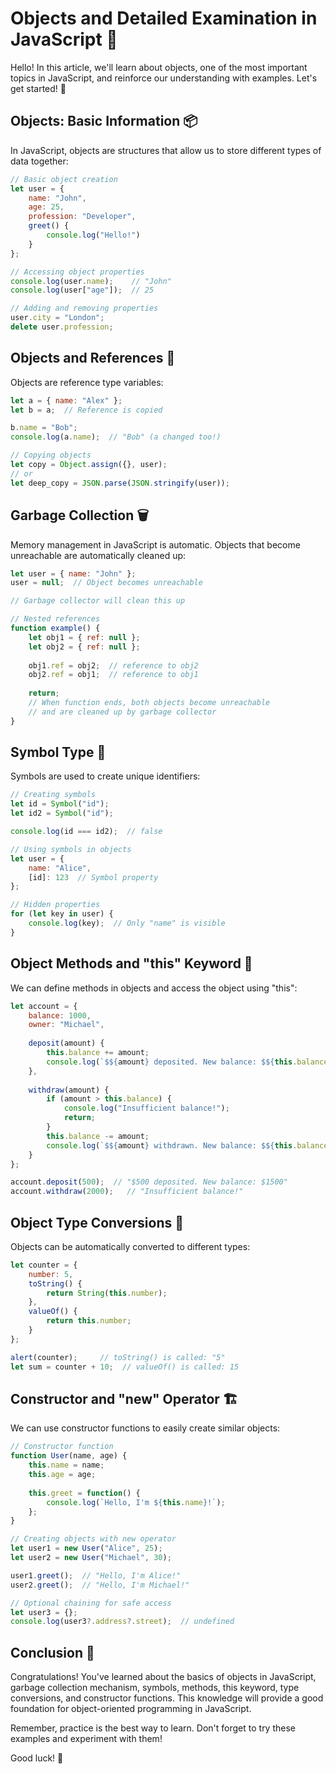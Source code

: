 # Objects and Detailed Examination in JavaScript 🎯

Hello! In this article, we'll learn about objects, one of the most important topics in JavaScript, and reinforce our understanding with examples. Let's get started! 👋

## Objects: Basic Information 📦

In JavaScript, objects are structures that allow us to store different types of data together:

```javascript
// Basic object creation
let user = {
    name: "John",
    age: 25,
    profession: "Developer",
    greet() {
        console.log("Hello!")
    }
};

// Accessing object properties
console.log(user.name);    // "John"
console.log(user["age"]);  // 25

// Adding and removing properties
user.city = "London";
delete user.profession;
```

## Objects and References 🔄

Objects are reference type variables:

```javascript
let a = { name: "Alex" };
let b = a;  // Reference is copied

b.name = "Bob";
console.log(a.name);  // "Bob" (a changed too!)

// Copying objects
let copy = Object.assign({}, user);
// or
let deep_copy = JSON.parse(JSON.stringify(user));
```

## Garbage Collection 🗑️

Memory management in JavaScript is automatic. Objects that become unreachable are automatically cleaned up:

```javascript
let user = { name: "John" };
user = null;  // Object becomes unreachable

// Garbage collector will clean this up

// Nested references
function example() {
    let obj1 = { ref: null };
    let obj2 = { ref: null };
    
    obj1.ref = obj2;  // reference to obj2
    obj2.ref = obj1;  // reference to obj1
    
    return;
    // When function ends, both objects become unreachable
    // and are cleaned up by garbage collector
}
```

## Symbol Type 🔰

Symbols are used to create unique identifiers:

```javascript
// Creating symbols
let id = Symbol("id");
let id2 = Symbol("id");

console.log(id === id2);  // false

// Using symbols in objects
let user = {
    name: "Alice",
    [id]: 123  // Symbol property
};

// Hidden properties
for (let key in user) {
    console.log(key);  // Only "name" is visible
}
```

## Object Methods and "this" Keyword 🔧

We can define methods in objects and access the object using "this":

```javascript
let account = {
    balance: 1000,
    owner: "Michael",
    
    deposit(amount) {
        this.balance += amount;
        console.log(`$${amount} deposited. New balance: $${this.balance}`);
    },
    
    withdraw(amount) {
        if (amount > this.balance) {
            console.log("Insufficient balance!");
            return;
        }
        this.balance -= amount;
        console.log(`$${amount} withdrawn. New balance: $${this.balance}`);
    }
};

account.deposit(500);  // "$500 deposited. New balance: $1500"
account.withdraw(2000);   // "Insufficient balance!"
```

## Object Type Conversions 🔄

Objects can be automatically converted to different types:

```javascript
let counter = {
    number: 5,
    toString() {
        return String(this.number);
    },
    valueOf() {
        return this.number;
    }
};

alert(counter);     // toString() is called: "5"
let sum = counter + 10;  // valueOf() is called: 15
```

## Constructor and "new" Operator 🏗️

We can use constructor functions to easily create similar objects:

```javascript
// Constructor function
function User(name, age) {
    this.name = name;
    this.age = age;
    
    this.greet = function() {
        console.log(`Hello, I'm ${this.name}!`);
    };
}

// Creating objects with new operator
let user1 = new User("Alice", 25);
let user2 = new User("Michael", 30);

user1.greet();  // "Hello, I'm Alice!"
user2.greet();  // "Hello, I'm Michael!"

// Optional chaining for safe access
let user3 = {};
console.log(user3?.address?.street);  // undefined
```

## Conclusion 🎉

Congratulations! You've learned about the basics of objects in JavaScript, garbage collection mechanism, symbols, methods, this keyword, type conversions, and constructor functions. This knowledge will provide a good foundation for object-oriented programming in JavaScript.

Remember, practice is the best way to learn. Don't forget to try these examples and experiment with them!

Good luck! 🚀